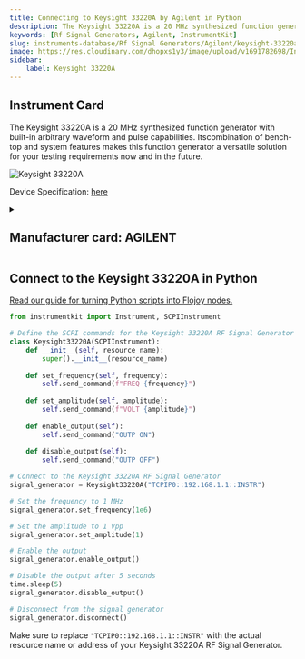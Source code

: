 ```yaml
---
title: Connecting to Keysight 33220A by Agilent in Python
description: The Keysight 33220A is a 20 MHz synthesized function generator with built-in arbitrary waveform and pulse capabilities. Itscombination of bench-top and system features makes this function generator a versatile solution for your testing requirements now and in the future.
keywords: [Rf Signal Generators, Agilent, InstrumentKit] 
slug: instruments-database/Rf Signal Generators/Agilent/keysight-33220a 
image: https://res.cloudinary.com/dhopxs1y3/image/upload/v1691782698/Instruments/RF%20Signal%20Generator/Keysight-33220A/Keysight-33220A.webp
sidebar:
    label: Keysight 33220A 
---
```



## Instrument Card

The Keysight 33220A is a 20 MHz synthesized function generator with built-in arbitrary waveform and pulse capabilities. Itscombination of bench-top and system features makes this function generator a versatile solution for your testing requirements now and in the future.

![Keysight 33220A](https://res.cloudinary.com/dhopxs1y3/image/upload/v1691782698/Instruments/RF%20Signal%20Generator/Keysight-33220A/Keysight-33220A.webp)

Device Specification: [here](https://www.keysight.com/us/en/assets/7018-01144/data-sheets/5988-8544.pdf)

<details style={{ marginTop: "15px"}}>
<summary><h2 style={{display:'inline'}}>Manufacturer card: AGILENT</h2></summary>

![AGILENT](https://res.cloudinary.com/dhopxs1y3/image/upload/v1692126006/Instruments/Vendor%20Logos/Agilent.png)

Keysight Technologies, or Keysight, is an American company that manufactures electronics test and measurement equipment and software

- Headquarters: USA
- Yearly Revenue (millions, USD): 5420
- Vendor Website: [here](https://www.keysight.com/us/en/home.html)

</details>


<FeaturedInstrumentVideo category="RF_SIGNAL_GENERATORS" />

## Connect to the Keysight 33220A in Python

[Read our guide for turning Python scripts into Flojoy nodes.](https://docs.flojoy.ai/contribution/blocks/custom-flojoy-block/)



<Tabs>
<TabItem value="Flojoy" label="Flojoy" className="flojoy-instrument-tabs">

<SectionsCard category="RF_SIGNAL_GENERATORS" manufacturer="Agilent"></SectionsCard>

</TabItem>
<TabItem value="InstrumentKit" label="InstrumentKit">


```python
from instrumentkit import Instrument, SCPIInstrument

# Define the SCPI commands for the Keysight 33220A RF Signal Generator
class Keysight33220A(SCPIInstrument):
    def __init__(self, resource_name):
        super().__init__(resource_name)
    
    def set_frequency(self, frequency):
        self.send_command(f"FREQ {frequency}")
    
    def set_amplitude(self, amplitude):
        self.send_command(f"VOLT {amplitude}")
    
    def enable_output(self):
        self.send_command("OUTP ON")
    
    def disable_output(self):
        self.send_command("OUTP OFF")

# Connect to the Keysight 33220A RF Signal Generator
signal_generator = Keysight33220A("TCPIP0::192.168.1.1::INSTR")

# Set the frequency to 1 MHz
signal_generator.set_frequency(1e6)

# Set the amplitude to 1 Vpp
signal_generator.set_amplitude(1)

# Enable the output
signal_generator.enable_output()

# Disable the output after 5 seconds
time.sleep(5)
signal_generator.disable_output()

# Disconnect from the signal generator
signal_generator.disconnect()
```

Make sure to replace `"TCPIP0::192.168.1.1::INSTR"` with the actual resource name or address of your Keysight 33220A RF Signal Generator.

</TabItem>
</Tabs>